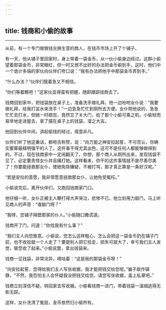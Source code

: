 ```yaml
---
---
---
```

title: 钱商和小偷的故事
---






* * *





从前，有一个专门做银钱兑换生意的商人，在钱币市场上开了个铺子。

有一天，他从铺子里回家时，身上带着一袋金币，从一伙小偷身边经过。这群小偷望着那袋金币，非常眼红，但一时又想不出好的办法把金币偷到手。这时，他们中一个诡计多端的家伙向伙伴们夸口说：“我有办法把他手中那袋金币弄到手。”

“什么办法？”伙伴们既着急又不相信。

“你们等着瞧吧！”这家伙显得蛮有把握，随即跟踪钱商去了。

钱商回到家中，把钱袋放在桌子上，准备﻿洗手做礼拜。他一边吩咐女仆说：“我要做礼拜，给我打盆水来洗手！”一边急急忙忙到厕所去方便。女仆照他说的，急急忙忙去打水，但她一时疏忽，竟然忘了关大门，给了那个小偷可乘之机，小偷轻而易举地走进屋去，拿了摆在桌子上的钱袋，溜之大吉。

他回到伙伴中间，讲起偷钱的经过，得意非凡。

伙伴们听了他这番话，都咂舌称赞，说：“向万能之神安拉起誓，不可否认，你确实要算最精明强干的人了。这件事干得尤其出色，这可不是任何人都能够做得到的。不过，现在钱商家中一定闹翻天了。你想，那个商人从厕所出来，发现钱袋不见了，必定要责怪女仆并且痛打她。这样看来，你干的这件事情就不是尽善尽美了！你要能拯救那女仆，使她免除嫌疑，不被打骂，那才真正算是一条好汉呢。”

“若是安拉的意愿，我非常愿意拯救那女仆，让她免受冤枉。”

小偷说完后，离开伙伴们，又跑回钱商家门口。

他仔细一听，女仆正被主人鞭打得大声哭泣，悲惨不已。他立刻用力敲门，马上听见商人的声音：“谁敲门呀？”

“我呀，您铺子隔壁那家的仆人。”小偷随口撒谎道。

钱商开了门，问道：“你找我有什么事？”

“我们主人向您致意。小偷说，您怎么这样粗心，怎么会把这一袋金币扔在铺子门前，也不收拾就一个人走了？要是别人把它拾走，损失可就大了，幸亏我们主人发觉，替您收了起来。”小偷说﻿罢，拿出钱袋来。

钱商一见钱袋，非常诧异，嘀咕着：“这是我的那袋金币呀！”

“向安拉起誓，您得给我们主人写张收据，我才能把钱交给您呢。”骗子故作镇静，“不然，我恐怕主人会怀疑我没把钱交给您。请您写张收据，盖上私章吧。”

钱商立刻深信不疑，转回家去写收据。小偷看钱商一进门，带着钱袋一溜烟逃得无影无踪。

这样，女仆洗清了冤屈，金币依然归小偷所有。